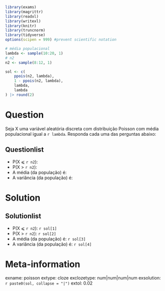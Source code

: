 ```r
library(exams)
library(magrittr)
library(readxl)
library(writexl)
library(knitr)
library(truncnorm)
library(tidyverse)
options(scipen = 999) #prevent scientific notation

# média populacional
lambda <- sample(10:20, 1)
# n2
n2 <- sample(8:12, 1)

sol <- c(
    ppois(n2, lambda),
    1 - ppois(n2, lambda),
    lambda,
    lambda
) |> round(2)
```

Question
========

Seja X uma variável aleatória discreta com distribuição Poisson com média populacional igual a `r lambda`. Responda cada uma das perguntas abaixo:


Questionlist
------------
* P(X &#10877; `r n2`): 
* P(X > `r n2`): 
* A média (da população) é: 
* A variância (da população) é:

Solution
========
Solutionlist
------------
* P(X &#10877; `r n2`): `r sol[1]` 
* P(X > `r n2`): `r sol[2]` 
* A média (da população) é: `r sol[3]` 
* A variância (da população) é: `r sol[4]`

Meta-information
================
exname: poisson
extype: cloze
exclozetype: num|num|num|num
exsolution: `r paste0(sol, collapse = "|")`
extol: 0.02